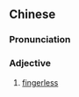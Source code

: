 {{also|无指}}
==Chinese==
{{zh-forms|s=无指}}

===Pronunciation===
{{zh-pron
|m=wúzhǐ
|cat=a
}}

===Adjective===
{{zh-adj}}

# [[fingerless]]